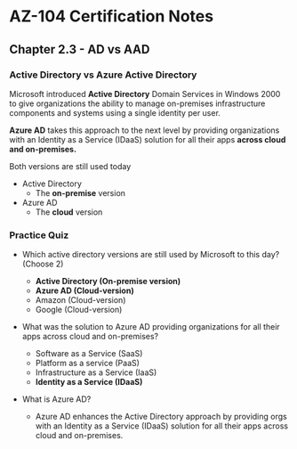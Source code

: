 # AZ-104 Certification Notes
## Chapter 2.3 - AD vs AAD

### Active Directory vs Azure Active Directory
Microsoft introduced **Active Directory** Domain Services in Windows 2000 to give organizations the ability to manage on-premises infrastructure components and systems using a single identity per user.

**Azure AD** takes this approach to the next level by providing organizations with an Identity as a Service (IDaaS) solution for all their apps **across cloud and on-premises.**

Both versions are still used today
* Active Directory
	* The **on-premise** version
* Azure AD
	* The **cloud** version

### Practice Quiz
* Which active directory versions are still used by Microsoft to this day? (Choose 2)
	* **Active Directory​ (On-premise version)**
	* **Azure AD​ (Cloud-version)**
	* Amazon (Cloud-version)
	* Google (Cloud-version)
* What was the solution to Azure AD providing organizations for all their apps across cloud and on-premises?
	* Software as a Service (SaaS)
	* Platform as a service (PaaS)
	* Infrastructure as a Service (IaaS)
	* **Identity as a Service (IDaaS)**

* What is Azure AD?
	* Azure AD enhances the Active Directory approach by providing orgs with an Identity as a Service (IDaaS) solution for all their apps across cloud and on-premises.